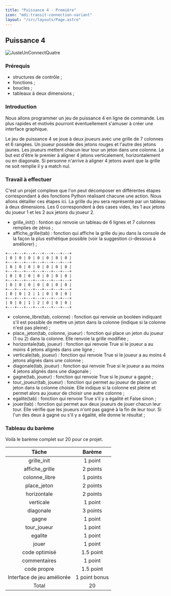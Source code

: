 ```yaml
---
title: "Puissance 4 - Première"
icon: "mdi:transit-connection-variant"
layout: "/src/layouts/Page.astro"
---
```


## Puissance 4

![JusteUnConnectQuatre](/cours/p4.jpg)

### Prérequis
- structures de contrôle ;
- fonctions ;
- boucles ;
- tableaux à deux dimensions ;

### Introduction
Nous allons programmer un jeu de puissance 4 en ligne de commande. Les plus rapides et motivés pourront éventuellement s'amuser à créer une interface graphique.

Le jeu de puissance 4 se joue à deux joueurs avec une grille de 7 colonnes et 6 rangées. Un joueur possède des jetons rouges et l'autre des jetons jaunes. Les joueurs mettent chacun leur tour un jeton dans une colonne. Le but est d'être le premier à aligner 4 jetons verticalement, horizontalement ou en diagonale. Si personne n'arrive à aligner 4 jetons avant que la grille ne soit remplie il y a match nul.

### Travail à effectuer
C'est un projet complexe que l'on peut décomposer en différentes étapes correspondant à des fonctions Python réalisant chacune une action. Nous allons détailler ces étapes ici. La grille du jeu sera représenté par un tableau à deux dimensions. Les 0 correspondent à des cases vides, les 1 aux jetons du joueur 1 et les 2 aux jetons du joueur 2.

- grille_init() : fontion qui renvoie un tableau de 6 lignes et 7 colonnes remplies de zéros ;
- affiche_grille(tab) : fonction qui affiche la grille du jeu dans la console de la façon la plus esthétique possible (voir la suggestion ci-dessous à améliorer) ;

```
+---+---+---+---+---+---+---+
| 0 | 0 | 0 | 0 | 0 | 0 | 0 |
+---+---+---+---+---+---+---+
| 0 | 0 | 0 | 0 | 0 | 0 | 0 |
+---+---+---+---+---+---+---+
| 0 | 0 | 0 | 0 | 0 | 0 | 0 |
+---+---+---+---+---+---+---+
| 0 | 0 | 0 | 0 | 0 | 0 | 0 |
+---+---+---+---+---+---+---+
| 0 | 0 | 2 | 1 | 0 | 0 | 0 |
+---+---+---+---+---+---+---+
| 0 | 0 | 1 | 2 | 0 | 0 | 0 |
+---+---+---+---+---+---+---+
```

- colonne_libre(tab, colonne) : fonction qui renvoie un booléen indiquant s'il est possible de mettre un jeton dans la colonne (indique si la colonne n'est pas pleine) ;
- place_jeton(tab, colonne, joueur) : fonction qui place un jeton du joueur (1 ou 2) dans la colonne. Elle renvoie la grille modifiée ;
- horizontale(tab, joueur) : fonction qui renvoie True si le joueur a au moins 4 jetons alignés dans une ligne ;
- verticale(tab, joueur) : fonction qui renvoie True si le joueur a au moins 4 jetons alignés dans une colonne ;
- diagonale(tab, joueur) : fonction qui renvoie True si le joueur a au moins 4 jetons alignés dans une diagonale ;
- gagne(tab, joueur) : fonction qui renvoie True si le joueur a gagné ;
- tour_joueur(tab, joueur) : fonction qui permet au joueur de placer un jeton dans la colonne choisie. Elle indique si la colonne est pleine et permet alors au joueur de choisir une autre colonne ;
- egalite(tab) : fonction qui renvoie True s'il y a égalité et False sinon ;
- jouer(tab) : fonction qui permet aux deux joueurs de jouer chacun leur tour. Elle vérifie que les joueurs n'ont pas gagné à la fin de leur tour. Si l'un des deux à gagné ou s'il y a égalité, elle donne le résultat ;

### Tableau du barème
Voilà le barème complet sur 20 pour ce projet.

| Tâche	| Barème |
|  :-:  |  :--:  |
| grille_init	| 1 point |
| affiche_grille	| 2 points |
| colonne_libre	| 1 points |
| place_jeton	| 2 points |
| horizontale	| 2 points |
| verticale	| 1 point |
| diagonale	| 3 points |
| gagne	| 1 point |
| tour_joueur	| 1 point |
| egalite	| 1 point |
| jouer	| 1 point |
| code optimisé	| 1.5 point |
| commentaires	| 1 point |
| code propre	| 1.5 point |
| Interface de jeu améliorée	| 1 point bonus |
| Total	| 20 |

